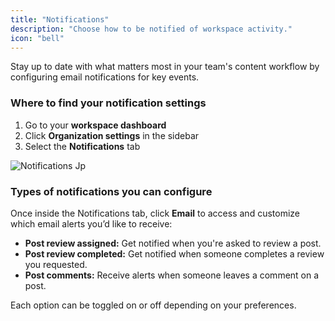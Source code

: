 ```yaml
---
title: "Notifications"
description: "Choose how to be notified of workspace activity."
icon: "bell"
---
```


Stay up to date with what matters most in your team's content workflow by configuring email notifications for key events.

### Where to find your notification settings

1. Go to your **workspace dashboard**
2. Click **Organization settings** in the sidebar
3. Select the **Notifications** tab

![Notifications Jp](/images/notifications.jpg)

### Types of notifications you can configure

Once inside the Notifications tab, click **Email** to access and customize which email alerts you’d like to receive:

- **Post review assigned:** Get notified when you're asked to review a post.
- **Post review completed:** Get notified when someone completes a review you requested.
- **Post comments:** Receive alerts when someone leaves a comment on a post.

Each option can be toggled on or off depending on your preferences.